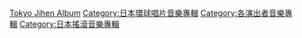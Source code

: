 {{DEFAULTSORT:Tokyo Jihen}}
[[Category:東京事變|Tokyo Jihen Album]]
[[Category:日本環球唱片音樂專輯|Category:日本環球唱片音樂專輯]]
[[Category:各演出者音樂專輯|Category:各演出者音樂專輯]]
[[Category:日本搖滾音樂專輯|Category:日本搖滾音樂專輯]]